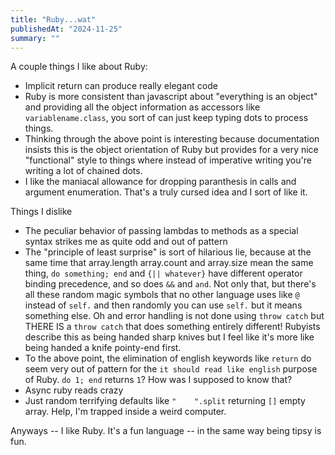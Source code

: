 ```yaml
---
title: "Ruby...wat"
publishedAt: "2024-11-25"
summary: ""
---
```


A couple things I like about Ruby:

-   Implicit return can produce really elegant code
-   Ruby is more consistent than javascript about "everything is an object" and
    providing all the object information as accessors like
    `variablename.class`, you sort of can just keep typing dots to process
    things.
-   Thinking through the above point is interesting because documentation
    insists this is the object orientation of Ruby but provides for a very nice
    "functional" style to things where instead of imperative writing you're
    writing a lot of chained dots.
-   I like the maniacal allowance for dropping paranthesis in calls and
    argument enumeration. That's a truly cursed idea and I sort of like it.

Things I dislike

-   The peculiar behavior of passing lambdas to methods as a special syntax
    strikes me as quite odd and out of pattern
-   The "principle of least surprise" is sort of hilarious lie, because at
    the same time that array.length array.count and array.size mean the same
    thing, `do something; end` and `{|| whatever}` have different operator
    binding precedence, and so does `&&` and `and`. Not only that, but there's
    all these random magic symbols that no other language uses like `@` instead
    of `self.` and then randomly you can use `self.` but it means something
    else. Oh and error handling is not done using `throw catch` but THERE IS a
    `throw catch` that does something entirely different! Rubyists describe
    this as being handed sharp knives but I feel like it's more like being
    handed a knife pointy-end first.
-   To the above point, the elimination of english keywords like `return` do
    seem very out of pattern for the `it should read like english` purpose of
    Ruby. `do 1; end` returns `1`? How was I supposed to know that?
-   Async ruby reads crazy
-   Just random terrifying defaults like `"    ".split` returning `[]` empty
    array. Help, I'm trapped inside a weird computer.

Anyways -- I like Ruby. It's a fun language -- in the same way being tipsy is
fun.
